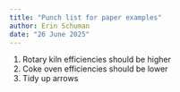 ```yaml
---
title: "Punch list for paper examples"
author: Erin Schuman
date: "26 June 2025"
---
```


1. Rotary kiln efficiencies should be higher 
2. Coke oven efficiencies should be lower 
3. Tidy up arrows 

